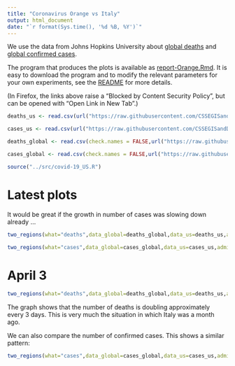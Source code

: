 ```yaml
---
title: "Coronavirus Orange vs Italy"
output: html_document
date: "`r format(Sys.time(), '%d %B, %Y')`"
---
```


We use the data from Johns Hopkins University about [global deaths](https://github.com/CSSEGISandData/COVID-19/blob/master/csse_covid_19_data/csse_covid_19_time_series/time_series_covid19_deaths_global.csv)  and [global confirmed cases](https://github.com/CSSEGISandData/COVID-19/blob/master/csse_covid_19_data/csse_covid_19_time_series/time_series_covid19_confirmed_global.csv).

The program that produces the plots is available as [report-Orange.Rmd](https://github.com/alexhkurz/coronavirus-in-R/blob/master/reports/report-Orange.Rmd). It is easy to download the program and to modify the relevant parameters for your own experiments, see the [README](https://github.com/alexhkurz/coronavirus-in-R/) for more details.

(In Firefox, the links above raise a "Blocked by Content Security Policy", but can be opened with "Open Link in New Tab".)
    
```r
deaths_us <- read.csv(url("https://raw.githubusercontent.com/CSSEGISandData/COVID-19/master/csse_covid_19_data/csse_covid_19_time_series/time_series_covid19_deaths_US.csv"),check.names = FALSE)

cases_us <- read.csv(url("https://raw.githubusercontent.com/CSSEGISandData/COVID-19/master/csse_covid_19_data/csse_covid_19_time_series/time_series_covid19_confirmed_US.csv"),check.names = FALSE)

deaths_global <- read.csv(check.names = FALSE,url("https://raw.githubusercontent.com/CSSEGISandData/COVID-19/master/csse_covid_19_data/csse_covid_19_time_series/time_series_covid19_deaths_global.csv"))

cases_global <- read.csv(check.names = FALSE,url("https://raw.githubusercontent.com/CSSEGISandData/COVID-19/master/csse_covid_19_data/csse_covid_19_time_series/time_series_covid19_confirmed_global.csv"))
```

```r
source("../src/covid-19_US.R")
```

# Latest plots

It would be great if the growth in number of cases was slowing down already ... 

```r
two_regions(what="deaths",data_global=deaths_global,data_us=deaths_us,admin2="Orange",province_state="California",region2="Italy",lag=30)
```

```r
two_regions(what="cases",data_global=cases_global,data_us=cases_us,admin2="Orange",province_state="California",region2="Italy",lag=25)
```

# April 3

```r
two_regions(what="deaths",data_global=deaths_global,data_us=deaths_us,admin2="Orange",province_state="California",region2="Italy",lag=27,last_day="4/3/20")
```

The graph shows that the number of deaths is doubling approximately every 3 days. This is very much the situation in which Italy was a month ago.

We can also compare the number of confirmed cases. This shows a similar pattern:

```r
two_regions(what="cases",data_global=cases_global,data_us=cases_us,admin2="Orange",province_state="California",region2="Italy",lag=22,last_day="4/3/20")
```


